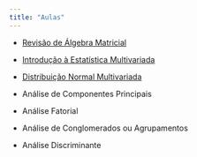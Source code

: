 ```yaml
---
title: "Aulas"
---
```


- [Revisão de Álgebra Matricial](/aulas/revisao_alg_linear/rev_alg_linear.html#/title-slide)

- [Introdução à Estatística Multivariada](/aulas/intro_est_multi/intro_est_multi.html#/title-slide)

- [Distribuição Normal Multivariada](/aulas/distr_normal_multi/distr_normal_multi.html#/title-slide)

- Análise de Componentes Principais

- Análise Fatorial

- Análise de Conglomerados ou Agrupamentos

- Análise Discriminante
